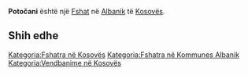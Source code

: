 {{Fshat në Kosovës
 | Emri                = Potočani
| srp_N_name = Potočani
| srp_N_FULL_NAME_RO = Potočani
| srp_N_FULL_NAME_ND_RO = Potocani
| srp_N_SORT_NAME_RG = POTOCANI
| srp_N_FULL_NAME_RG = Potočani
| srp_N_FULL_NAME_ND_RG = Potocani

 | Emri (Rasa dhanore) = 
 | Figura              = 
 | Shteti              = Kosovo
 | Komuna              = Albanik
 | Kodi postar         = 
 | Sipërfaqja          = 

 | Popullsia           = 

 | Regj. i popullsisë  = 
 | Dend. e popullsisë  = 
 | Faqja zyrtare       = 
 <!--- Koordinatat ----> 
 | Gjerësia            = 42.655278
 | Gjatësia            = 20.5475
 | Lartësia            = 
}}
'''Potočani''' është një [[Fshat]] në [[Albanik]] të [[Kosovës]].

<!-- == Gjeografia == -->
<!-- == Historia == -->
<!-- == Demografia == -->
== Shih edhe ==
{{Komuna Albanik}}
{{Kosovo-Administrata-Cung}}

[[Kategoria:Fshatra në Kosovës]]
[[Kategoria:Fshatra në Kommunes Albanik]]
[[Kategoria:Vendbanime në Kosovës]]